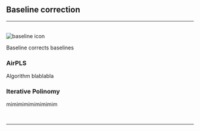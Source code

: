 
## Baseline correction
<hr />
<br />
<Image src="/images/preprocessing_icons/baseline_icon.svg" alt="baseline icon" width={50} height={50} />

Baseline corrects baselines

### AirPLS

Algorithm blablabla

### Iterative Polinomy

mimimimimimimimim

<br />
<hr />
<br />
<ImageLink href="/preprocessing/standardization" image={{alt: "standardization icon", src: "/images/preprocessing_icons/standardization_icon.svg"}} text="Standarization" />
<br />
<ImageLink href="/preprocessing/normalization" image={{alt: "normalization icon", src: "/images/preprocessing_icons/normalization_icon.svg"}} text="Normalization" />
<br />
<ImageLink href="/preprocessing/offset" image={{alt: "offset icon", src: "/images/preprocessing_icons/offset_icon.svg"}} text="Offset" />
<br />
<ImageLink href="/preprocessing/peak_detection" image={{alt: "peak detection icon", src: "/images/preprocessing_icons/peak_detection_icon.svg"}} text="Peak detection" />
<br />
<ImageLink href="/preprocessing/smoothing" image={{alt: "smoothing icon", src: "/images/preprocessing_icons/smoothing_icon.svg"}} text="Smoothing" />